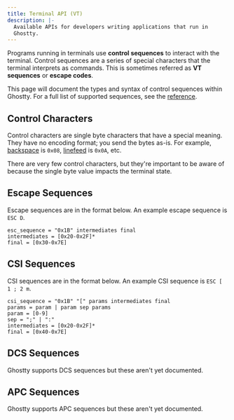 ```yaml
---
title: Terminal API (VT)
description: |-
  Available APIs for developers writing applications that run in
  Ghostty.
---
```


Programs running in terminals use **control sequences** to interact with the
terminal. Control sequences are a series of special characters that the terminal
interprets as commands. This is sometimes referred as **VT sequences** or
**escape codes**.

This page will document the types and syntax of control sequences
within Ghostty. For a full list of supported sequences, see the
[reference](/docs/vt/reference).

## Control Characters

Control characters are single byte characters that have a special
meaning. They have no encoding format; you send the bytes as-is.
For example, [backspace](/docs/vt/control/bs) is `0x08`,
[linefeed](/docs/vt/control/lf) is `0x0A`, etc.

There are very few control characters, but they're important
to be aware of because the single byte value impacts the terminal
state.

## Escape Sequences

Escape sequences are in the format below. An example escape sequence
is `ESC D`.

```
esc_sequence = "0x1B" intermediates final
intermediates = [0x20-0x2F]*
final = [0x30-0x7E]
```

## CSI Sequences

CSI sequences are in the format below. An example CSI sequence
is `ESC [ 1 ; 2 m`.

```
csi_sequence = "0x1B" "[" params intermediates final
params = param | param sep params
param = [0-9]
sep = ";" | ":"
intermediates = [0x20-0x2F]*
final = [0x40-0x7E]
```

## DCS Sequences

Ghostty supports DCS sequences but these aren't yet documented.

## APC Sequences

Ghostty supports APC sequences but these aren't yet documented.
